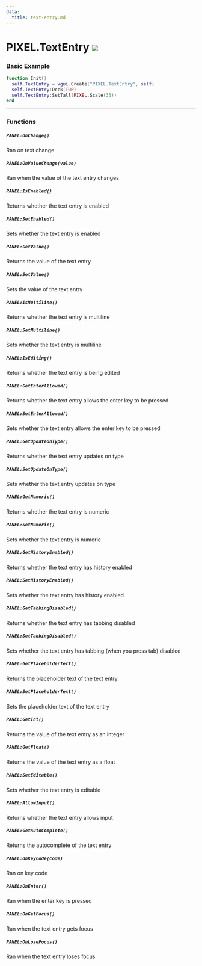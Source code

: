 ```yaml
---
data:
  title: text-entry.md
---
```


# PIXEL.TextEntry ![](https://raw.githubusercontent.com/Pulsar-Dev/documentation/main/public/client.png)

### Basic Example

  ```lua #
  function Init()
    self.TextEntry = vgui.Create("PIXEL.TextEntry", self)
    self.TextEntry:Dock(TOP)
    self.TextEntry:SetTall(PIXEL.Scale(35))
  end
  ```
---

### Functions

##### `PANEL:OnChange()`
  Ran on text change
##### `PANEL:OnValueChange(value)`
  Ran when the value of the text entry changes
##### `PANEL:IsEnabled()`
  Returns whether the text entry is enabled
##### `PANEL:SetEnabled()`
  Sets whether the text entry is enabled
##### `PANEL:GetValue()`
  Returns the value of the text entry
##### `PANEL:SetValue()`
  Sets the value of the text entry
##### `PANEL:IsMultiline()`
  Returns whether the text entry is multiline
##### `PANEL:SetMultiline()`
  Sets whether the text entry is multiline
##### `PANEL:IsEditing()`
  Returns whether the text entry is being edited
##### `PANEL:GetEnterAllowed()`
  Returns whether the text entry allows the enter key to be pressed
##### `PANEL:SetEnterAllowed()`
  Sets whether the text entry allows the enter key to be pressed
##### `PANEL:GetUpdateOnType()`
  Returns whether the text entry updates on type
##### `PANEL:SetUpdateOnType()`
  Sets whether the text entry updates on type
##### `PANEL:GetNumeric()`
  Returns whether the text entry is numeric
##### `PANEL:SetNumeric()`
  Sets whether the text entry is numeric
##### `PANEL:GetHistoryEnabled()`
  Returns whether the text entry has history enabled
##### `PANEL:SetHistoryEnabled()`
  Sets whether the text entry has history enabled
##### `PANEL:GetTabbingDisabled()`
  Returns whether the text entry has tabbing disabled
##### `PANEL:SetTabbingDisabled()`
  Sets whether the text entry has tabbing (when you press tab) disabled
##### `PANEL:GetPlaceholderText()`
  Returns the placeholder text of the text entry
##### `PANEL:SetPlaceholderText()`
  Sets the placeholder text of the text entry
##### `PANEL:GetInt()`
  Returns the value of the text entry as an integer
##### `PANEL:GetFloat()`
  Returns the value of the text entry as a float
##### `PANEL:SetEditable()`
  Sets whether the text entry is editable
##### `PANEL:AllowInput()`
  Returns whether the text entry allows input
##### `PANEL:GetAutoComplete()`
  Returns the autocomplete of the text entry
##### `PANEL:OnKeyCode(code)`
  Ran on key code
##### `PANEL:OnEnter()`
  Ran when the enter key is pressed
##### `PANEL:OnGetFocus()`
  Ran when the text entry gets focus
##### `PANEL:OnLoseFocus()`
  Ran when the text entry loses focus